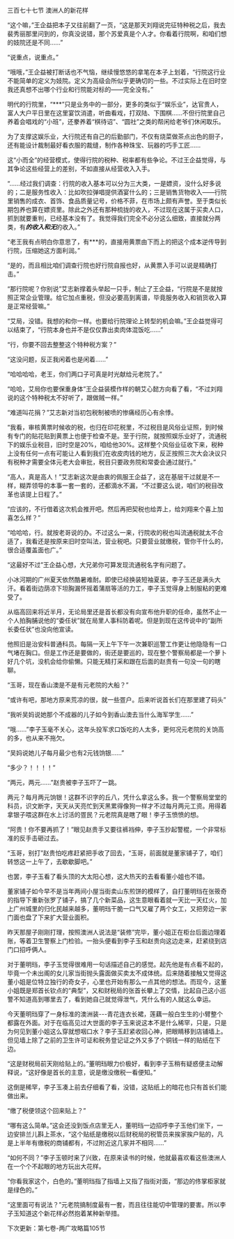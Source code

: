 

三百七十七节 澳洲人的新花样

“这个嘛，”王企益把本子又往前翻了一页，“这是那天刘翔说完征特种税之后，我去裴秀丽那里问到的，你真没说错，那个苏爱真是个人才。你看着行院啊，和咱们想的妓院还是不同……”

“说重点，说重点。”

“哦哦，”王企益被打断话也不气恼，继续慢悠悠的拿笔在本子上划着，“行院这行业不能简单的定义为妓院。定义为高级会所似乎更确切的一些。不过实际上在旧时空我还真想不出哪个行业和行院能对标的――完全没有。”

明代的行院里，“***”只是业务中的一部分，更多的类似于“娱乐业”，达官贵人，富人大户平日里在这里宴饮消遣，听曲看戏，打双陆、下围棋……不但行院里自己养着会唱戏的“小班”，还豢养着“棋待诏”、“圆社”之类的帮闲给老爷们休闲取乐。

为了支撑这娱乐业，大行院还有自己的后勤部门，不仅有烧菜做茶点出色的厨子，还有能设计裁制最好看衣服的裁缝，制作各种珠宝、玩器的巧手工匠……

这“小而全”的经营模式，使得行院的税种、税率都有些争论。不过王企益觉得，与其争论这些经营上的差别，不如直接从经营收入入手。

“……经过我们调查：行院的收入基本可以分为三大类，一是嫖资，没什么好多说的；二是服务性收入：比如吹拉弹唱提供酒宴什么的；三是销售货物收入――行院里销售的成衣、首饰、食品质量记号，价格不菲，在市场上颇有声誉。至于类似长期包养也算在嫖资里。除此之外还有那种梳拢的收入，不过现在这属于买卖人口，抓到就要重判，已经基本没有了。我觉得我们完全不必分这么细致，直接就分两类，有***的收入和无***的收入。”

“老王我有点明白你意思了，有***的，直接用黄票由下而上的把这个成本逆传导到行院，压缩她这方面利润。”

“是的，而且相比咱们调查行院也好行院自报也好，从黄票入手可以说是精确打击。”

“那行院呢？你别说”艾志新撑着头举起一只手，制止了王企益，“行院是不是就按照正常企业管理。给它加点重税，但没必要高到离谱，毕竟服务收入和销货收入算是正常经营嘛。”

“艾局，没错。我想的和你一样。也要给行院理论上转型的机会嘛。”王企益觉得可以结束了，“行院本身也并不是仅仅靠出卖肉体混饭吃……”

“行，你要不回去整整这个特种税方案？”

“这没问题，反正我闲着也是闲着……”

“哈哈哈哈，老王，你们两口子可真是时光献给元老院了。”

“哈哈，艾局你也要保重身体”王企益装模作样的朝艾心懿方向看了看，“不过刘翔说的这个特种税太不好听了，跟做贼一样。”

“难道叫花捐？”艾志新对当初包税制被喷的惨痛经历心有余悸。

“我看，审核黄票时候收的税，也归在印花税里，不过税目是风俗业证照，到时候有专门的贴花贴到黄票上也便于检查不是。至于行院，就按照娱乐业好了，流通税下的娱乐业税目，旧时空是20%，咱给他30%。这样整个风俗业征收下来，税种上没有任何一点有可能让人看到我们在收皮肉钱的地方，反正按照三次大会决议只有税种才需要全体元老大会审批，税目只要政务院和常委会通过就行。”

“高人，真是高人！”艾志新这次是由衷的佩服王企益了，这在基层干过就是不一样，糊弄领导的本事一套一套的，还都滴水不漏，“不过要这么说，咱们的税目改革也该提上日程了。”

“应该的，不行借着这次机会推开吧。然后再把契税也给弄上，给刘翔来个喜上加喜怎么样？”

“哈哈哈，行。就按老哥说的办。不过这么一来，行院收的税也叫流通税就太不合适了，我看还是按原来旧时空叫法，营业税吧。只要营业就缴税，管你干什么的，很合适覆盖面也广。”

“这最好不过”王企益心想，大兄弟你可算发现流通税名字有问题了。

小冰河期的广州夏天依然酷暑难耐。即使已经换装短袖夏装，李子玉还是满头大汗。看着街边荫凉下坦胸漏怀摇着蒲扇等活的力工，李子玉觉得身上制服粘的更难受了。

从临高回来将近半月，无论局里还是首长都没有向宣布他升职的任命，虽然不止一个人拍胸脯说他的“委任状”就在局里人事科防着呢。但是到现在这传说中的“副所长委任状”也没向他宣读。

他照旧是治安科普通科员。每隔一天上午下午一次兼职巡警工作更让他隐隐有一口气堵在胸口。但是工作还是要做的，街还是要巡的，现在整个警察局都是一个萝卜好几个坑，没机会给你偷懒。只能无精打采和跟在后面的赵贵有一句没一句的瞎聊。

“玉哥，现在香山澳是不是有元老院的大船？”

“或许有吧，那地方原来荒凉的很，就一些疍户。后来听说首长们在那里建了码头”

“我听吴妈说她那个不成器的儿子如今到香山澳去当什么海军学生……”

“哦……”李子玉毫不关心，这年头投军求口饭吃的人太多，更何况元老院的关饷高的多，也从来不拖欠。

“吴妈说她儿子每月最少也有2元钱饷银……”

“多少？！！！！”

“两元，两元……”赵贵被李子玉吓了一跳。

两元？每月两元饷银！这群不识字的丘八，凭什么拿这么多。我一个警察局堂堂的科员，识文断字，天天从天亮忙到天黑累得像狗一样才不过每月两元工资。用得着拿银子喂这群在水上讨活的疍民？元老院真是瞎了眼！李子玉愤愤的想。

“阿贵！你不要再抓了！”眼见赵贵手又要往裤裆伸，李子玉抄起警棍，一个非常标准的反手击砸过去。

“玉哥，别打”赵贵怕吃疼赶紧把手收了回去，“玉哥，前面就是董家铺子了，咱们转悠这一上午了，去歇歇脚吧。”

也罢，李子玉看了看头顶的大太阳心想，这大热天的去看看董小姐也不错。

董家铺子如今早不是当年两间小屋当街卖山东煎饼的模样了，自打董明珰在张筱奇的指导下重新张罗了铺子，搞了几个新菜品，这生意眼看着就一天比一天红火，加上广州城里的归化民越来越多，董明珰干脆一口气又雇了两个女工，又把旁边一家门面也盘了下来扩大营业面积。

昨天那屋子刚刚打理，按照澳洲人说法是“装修”完毕，董小姐正在柜台后面边理着账，等着卫生警察上门检验。一抬头便看到李子玉和赵贵向这边走来，赶紧绕到店门口招呼俩人。

对于董明珰，李子玉觉得很难用一句话描述自己的感觉。起先他是有点看不起的，毕竟一个未出阁的女儿家当街抛头露面做买卖太不成体统。后来随着接触又觉得这董小姐是位特立独行的奇女子，心里也开始有那么一点其他的想法。而现今，这董小姐既是郑首长钦点的“典型”，又和财税局的张首长攀上了交情，比起自己这小巡警不知道高到哪里去了，看到她自己就觉得泄气，凭什么有的人就这么幸运。

今天董明珰穿了一身标准的澳洲装---青花连衣长裙，莲藕一般白生生的小臂整个都露在外面。对于在临高见过大世面的李子玉来说这本不是什么稀罕，只是，只是为何见到董小姐这么穿就想咽口水？李子玉赶紧收回心神，把眼睛移到店铺墙上。但见墙上除了之前的卫生许可证和税务登记证之外又多了个铜钱一样的贴纸在下边。

“这是财税局前天刚给贴上的。”董明珰眼力价极好，看到李子玉稍有疑惑便主动解释说，“这好像是首长的主意，说是缴没缴税一看便知。”

这倒是稀罕，李子玉凑上前去仔细看了看，没错，这贴纸上的暗花也只有首长们能做出来。

“缴了税便领这个回来贴上？”

“哪有这么简单。”这会还没到饭点店里无人，董明珰一边招呼李子玉他们坐下，一边安排兰儿斟上茶水，“这个贴纸是缴税以后财税局的税管员来挨家挨户贴的，凡是上半年有缴税的商铺都有，不过附近这几家并不相同……”

“如何不同？”李子玉顿时来了兴致，在原来读书的时候，他就最喜欢看这些澳洲人在一个个不起眼的地方玩出大花样。

“你看我家这个，白色的。”董明珰指了指墙上又指了指街对面，“那边的佟掌柜家就是绿色的。”

“这里面可有说法？”元老院搞制度最有一套，而且往往能切中管理的要害。所以李子玉知道这个新花样必然抱着某种新举措。

下次更新：第七卷-两广攻略篇105节

